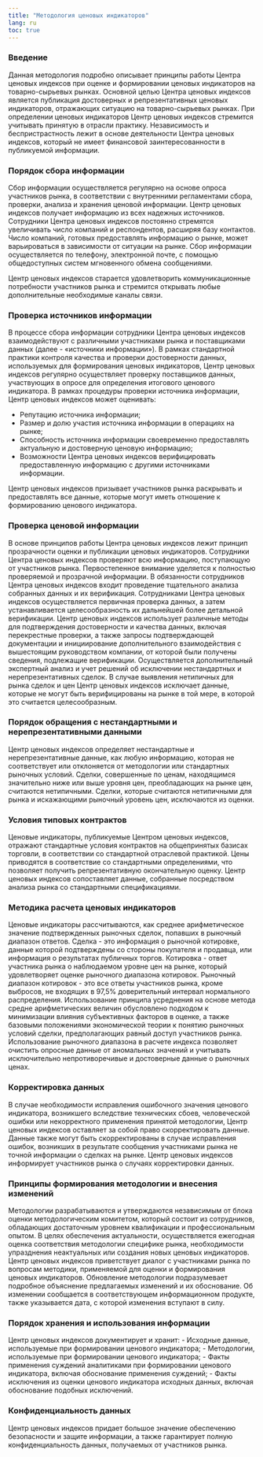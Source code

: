 ```yaml
---
title: "Методология ценовых индикаторов"
lang: ru
toc: true
---
```


### Введение

Данная методология подробно описывает принципы работы Центра ценовых индексов при оценке и формировании ценовых индикаторов на товарно-сырьевых рынках. Основной целью Центра ценовых индексов является публикация достоверных и репрезентативных ценовых индикаторов, отражающих ситуацию на товарно-сырьевых рынках. При определении ценовых индикаторов Центр ценовых индексов стремится учитывать принятую в отрасли практику. Независимость и беспристрастность лежит в основе деятельности Центра ценовых индексов, который не имеет финансовой заинтересованности в публикуемой информации.

### Порядок сбора информации

Сбор информации осуществляется регулярно на основе опроса участников рынка, в соответствии с внутренними регламентами сбора, проверки, анализа и хранения ценовой информации. Центр ценовых индексов получает информацию из всех надежных источников. Сотрудники Центра ценовых индексов постоянно стремятся увеличивать число компаний и респондентов, расширяя базу контактов. Число компаний, готовых предоставлять информацию о рынке, может варьироваться в зависимости от ситуации на рынке. Сбор информации осуществляется по телефону, электронной почте, с помощью общедоступных систем мгновенного обмена сообщениями.

Центр ценовых индексов старается удовлетворить коммуникационные потребности участников рынка и стремится открывать любые дополнительные необходимые каналы связи.

### Проверка источников информации

В процессе сбора информации сотрудники Центра ценовых индексов взаимодействуют с различными участниками рынка и поставщиками данных (далее - «источники информации»). В рамках стандартной практики контроля качества и проверки достоверности данных, используемых для формирования ценовых индикаторов, Центр ценовых индексов регулярно осуществляет проверку поставщиков данных, участвующих в опросе для определения итогового ценового индикатора. В рамках процедуры проверки источника информации, Центр ценовых индексов может оценивать:

-   Репутацию источника информации;
-   Размер и долю участия источника информации в операциях на рынке;
-   Способность источника информации своевременно предоставлять актуальную и достоверную ценовую информацию;
-   Возможности Центра ценовых индексов верифицировать предоставленную информацию с другими источниками информации.

Центр ценовых индексов призывает участников рынка раскрывать и предоставлять все данные, которые могут иметь отношение к формированию ценового индикатора.

### Проверка ценовой информации

В основе принципов работы Центра ценовых индексов лежит принцип прозрачности оценки и публикации ценовых индикаторов. Сотрудники Центра ценовых индексов проверяют всю информацию, поступающую от участников рынка. Первостепенное внимание уделяется к полностью проверяемой и прозрачной информации. В обязанности сотрудников Центра ценовых индексов входит проведение тщательного анализа собранных данных и их верификация. Сотрудниками Центра ценовых индексов осуществляется первичная проверка данных, а затем устанавливается целесообразность их дальнейшей более детальной верификации. Центр ценовых индексов использует различные методы для подтверждения достоверности и качества данных, включая перекрестные проверки, а также запросы подтверждающей документации и инициирование дополнительного взаимодействия с вышестоящим руководством компании, от которой были получены сведения, подлежащие верификации. Осуществляется дополнительный экспертный анализ и учет решений об исключении нестандартных и нерепрезентативных сделок. В случае выявления нетипичных для рынка сделок и цен Центр ценовых индексов исключает данные, которые не могут быть верифицированы на рынке в той мере, в которой это считается целесообразным.

### Порядок обращения с нестандартными и нерепрезентативными данными

Центр ценовых индексов определяет нестандартные и нерепрезентативные данные, как любую информацию, которая не соответствует или отклоняется от методологии или стандартных рыночных условий. Сделки, совершенные по ценам, находящимся значительно ниже или выше уровня цен, преобладающих на рынке цен, считаются нетипичными. Сделки, которые считаются нетипичными для рынка и искажающими рыночный уровень цен, исключаются из оценки.

### Условия типовых контрактов

Ценовые индикаторы, публикуемые Центром ценовых индексов, отражают стандартные условия контрактов на общепринятых базисах торговли, в соответствии со стандартной отраслевой практикой. Цены приводятся в соответствие со стандартными определениями, что позволяет получить репрезентативную окончательную оценку. Центр ценовых индексов сопоставляет данные, собранные посредством анализа рынка со стандартными спецификациями.

### Методика расчета ценовых индикаторов

Ценовые индикаторы рассчитываются, как среднее арифметическое значение подтвержденных рыночных сделок, попавших в рыночный диапазон ответов. Сделка - это информация о рыночной котировке, данные которой подтверждены со стороны покупателя и продавца, или информация о результатах публичных торгов. Котировка - ответ участника рынка о наблюдаемом уровне цен на рынке, который удовлетворяет оценке рыночного диапазона котировок. Рыночный диапазон котировок - это все ответы участников рынка, кроме выбросов, не входящих в 97,5% доверительный интервал нормального распределения. Использование принципа усреднения на основе метода средне арифметических величин обусловлено подходом к минимизации влияния субъективных факторов в оценке, а также базовыми положениями экономической теории к понятию рыночных условий сделки, предполагающих равный доступ участников рынка.\
Использование рыночного диапазона в расчете индекса позволяет очистить опросные данные от аномальных значений и учитывать исключительно непротиворечивые и достоверные данные о рыночных ценах.

### Корректировка данных

В случае необходимости исправления ошибочного значения ценового индикатора, возникшего вследствие технических сбоев, человеческой ошибки или некорректного применения принятой методологии, Центр ценовых индексов оставляет за собой право скорректировать данные. Данные также могут быть скорректированы в случае исправления ошибок, возникших в результате сообщения участниками рынка не точной информации о сделках на рынке. Центр ценовых индексов информирует участников рынка о случаях корректировки данных.

### Принципы формирования методологии и внесения изменений

Методологии разрабатываются и утверждаются независимым от блока оценки методологическим комитетом, который состоит из сотрудников, обладающих достаточным уровнем квалификации и профессиональным опытом. В целях обеспечения актуальности, осуществляется ежегодная оценка соответствия методологии специфике рынка, необходимости упразднения неактуальных или создания новых ценовых индикаторов. Центр ценовых индексов приветствует диалог с участниками рынка по вопросам методики, применяемой для оценки и формирования ценовых индикаторов. Обновление методологии подразумевает подробное объяснение предлагаемых изменений и их обоснование. Об изменении сообщается в соответствующем информационном продукте, также указывается дата, с которой изменения вступают в силу.

### Порядок хранения и использования информации

Центр ценовых индексов документирует и хранит: - Исходные данные, используемые при формировании ценового индикатора; - Методологии, используемые при формировании ценового индикатора; - Факты применения суждений аналитиками при формировании ценового индикатора, включая обоснование применения суждений; - Факты исключения из оценки ценового индикатора исходных данных, включая обоснование подобных исключений.

### Конфиденциальность данных

Центр ценовых индексов придает большое значение обеспечению безопасности и защите информации, а также гарантирует полную конфиденциальность данных, получаемых от участников рынка.
